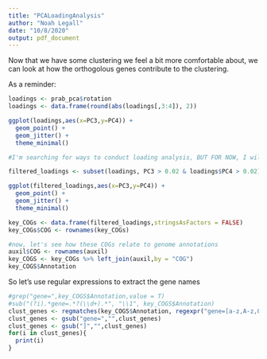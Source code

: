 ---
title: "PCALoadingAnalysis"
author: "Noah Legall"
date: "10/8/2020"
output: pdf_document
---
Now that we have some clustering we feel a bit more comfortable about, we can look at how the orthogolous genes contribute to the clustering. 

As a reminder:

```{r}
loadings <- prab_pca$rotation
loadings <- data.frame(round(abs(loadings[,3:4]), 2))

ggplot(loadings,aes(x=PC3,y=PC4)) +
  geom_point() +
  geom_jitter() +
  theme_minimal()

#I'm searching for ways to conduct loading analysis, BUT FOR NOW, I will just get the higher values. To me, I will get (over 0.08, over 0.0625)

filtered_loadings <- subset(loadings, PC3 > 0.02 & loadings$PC4 > 0.02)

ggplot(filtered_loadings,aes(x=PC3,y=PC4)) +
  geom_point() +
  geom_jitter() +
  theme_minimal()

key_COGs <- data.frame(filtered_loadings,stringsAsFactors = FALSE)
key_COGs$COG <- rownames(key_COGs)

#now, let's see how these COGs relate to genome annotations
auxil$COG <- rownames(auxil)
key_COGS <- key_COGs %>% left_join(auxil,by = "COG")
key_COGS$Annotation
```

So let's use regular expressions to extract the gene names
```{r}
#grep("gene=",key_COGS$Annotation,value = T)
#sub("(?i).*gene=.*?(\\d+).*", "\\1", key_COGS$Annotation)
clust_genes <- regmatches(key_COGS$Annotation, regexpr("gene=[a-z,A-z,0-9]+", key_COGS$Annotation)) 
clust_genes <- gsub("gene=","",clust_genes)
clust_genes <- gsub("]","",clust_genes)
for(i in clust_genes){
  print(i)
}
```